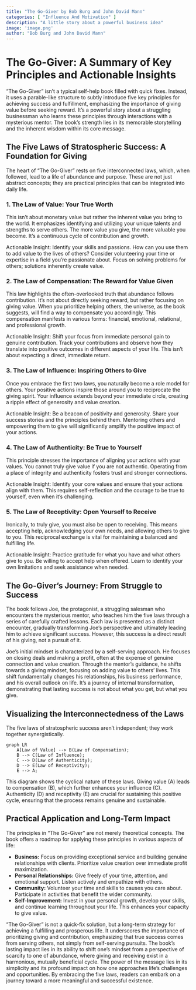 ```yaml
---
title: "The Go-Giver by Bob Burg and John David Mann"
categories: [ "Influence And Motivation" ]
description: "A little story about a powerful business idea"
image: 'image.png'
author: "Bob Burg and John David Mann"
---
```

# The Go-Giver: A Summary of Key Principles and Actionable Insights

"The Go-Giver" isn't a typical self-help book filled with quick fixes.  Instead, it uses a parable-like structure to subtly introduce five key principles for achieving success and fulfillment, emphasizing the importance of giving value before seeking reward.  It's a powerful story about a struggling businessman who learns these principles through interactions with a mysterious mentor.  The book’s strength lies in its memorable storytelling and the inherent wisdom within its core message.

## The Five Laws of Stratospheric Success: A Foundation for Giving

The heart of "The Go-Giver" rests on five interconnected laws, which, when followed, lead to a life of abundance and purpose.  These are not just abstract concepts; they are practical principles that can be integrated into daily life.

### 1. The Law of Value: Your True Worth

This isn't about monetary value but rather the inherent value you bring to the world.  It emphasizes identifying and utilizing your unique talents and strengths to serve others.  The more value you give, the more valuable you become.  It's a continuous cycle of contribution and growth.

Actionable Insight: Identify your skills and passions. How can you use them to add value to the lives of others?  Consider volunteering your time or expertise in a field you're passionate about.  Focus on solving problems for others; solutions inherently create value.

### 2. The Law of Compensation: The Reward for Value Given

This law highlights the often-overlooked truth that abundance follows contribution. It's not about directly seeking reward, but rather focusing on giving value. When you prioritize helping others, the universe, as the book suggests, will find a way to compensate you accordingly.  This compensation manifests in various forms: financial, emotional, relational, and professional growth.

Actionable Insight: Shift your focus from immediate personal gain to genuine contribution. Track your contributions and observe how they translate into positive outcomes in different aspects of your life. This isn't about expecting a direct, immediate return.


### 3. The Law of Influence: Inspiring Others to Give

Once you embrace the first two laws, you naturally become a role model for others. Your positive actions inspire those around you to reciprocate the giving spirit.  Your influence extends beyond your immediate circle, creating a ripple effect of generosity and value creation.

Actionable Insight: Be a beacon of positivity and generosity.  Share your success stories and the principles behind them.  Mentoring others and empowering them to give will significantly amplify the positive impact of your actions.

### 4. The Law of Authenticity: Be True to Yourself

This principle stresses the importance of aligning your actions with your values.  You cannot truly give value if you are not authentic.  Operating from a place of integrity and authenticity fosters trust and stronger connections.

Actionable Insight:  Identify your core values and ensure that your actions align with them.  This requires self-reflection and the courage to be true to yourself, even when it’s challenging.

### 5. The Law of Receptivity: Open Yourself to Receive

Ironically, to truly give, you must also be open to receiving.  This means accepting help, acknowledging your own needs, and allowing others to give to you.  This reciprocal exchange is vital for maintaining a balanced and fulfilling life.


Actionable Insight: Practice gratitude for what you have and what others give to you. Be willing to accept help when offered.  Learn to identify your own limitations and seek assistance when needed.


##  The Go-Giver’s Journey:  From Struggle to Success

The book follows Joe, the protagonist, a struggling salesman who encounters the mysterious mentor, who teaches him the five laws through a series of carefully crafted lessons.  Each law is presented as a distinct encounter, gradually transforming Joe's perspective and ultimately leading him to achieve significant success.  However, this success is a direct result of his giving, not a pursuit of it.

Joe's initial mindset is characterized by a self-serving approach.  He focuses on closing deals and making a profit, often at the expense of genuine connection and value creation. Through the mentor's guidance, he shifts towards a giving mindset, focusing on adding value to others' lives.  This shift fundamentally changes his relationships, his business performance, and his overall outlook on life.  It's a journey of internal transformation, demonstrating that lasting success is not about what you get, but what you give.

##  Visualizing the Interconnectedness of the Laws

The five laws of stratospheric success aren’t independent; they work together synergistically.

```mermaid
graph LR
    A[Law of Value] --> B(Law of Compensation);
    B --> C(Law of Influence);
    C --> D(Law of Authenticity);
    D --> E(Law of Receptivity);
    E --> A;
```

This diagram shows the cyclical nature of these laws.  Giving value (A) leads to compensation (B), which further enhances your influence (C).  Authenticity (D) and receptivity (E) are crucial for sustaining this positive cycle, ensuring that the process remains genuine and sustainable.

## Practical Application and Long-Term Impact

The principles in "The Go-Giver" are not merely theoretical concepts. The book offers a roadmap for applying these principles in various aspects of life:

* **Business:** Focus on providing exceptional service and building genuine relationships with clients. Prioritize value creation over immediate profit maximization.
* **Personal Relationships:**  Give freely of your time, attention, and emotional support.  Listen actively and empathize with others.
* **Community:** Volunteer your time and skills to causes you care about. Participate in activities that benefit the wider community.
* **Self-Improvement:**  Invest in your personal growth, develop your skills, and continue learning throughout your life.  This enhances your capacity to give value.


"The Go-Giver" is not a quick-fix solution, but a long-term strategy for achieving a fulfilling and prosperous life.  It underscores the importance of prioritizing giving and contribution, emphasizing that true success comes from serving others, not simply from self-serving pursuits.  The book's lasting impact lies in its ability to shift one’s mindset from a perspective of scarcity to one of abundance, where giving and receiving exist in a harmonious, mutually beneficial cycle. The power of the message lies in its simplicity and its profound impact on how one approaches life's challenges and opportunities.  By embracing the five laws, readers can embark on a journey toward a more meaningful and successful existence.

